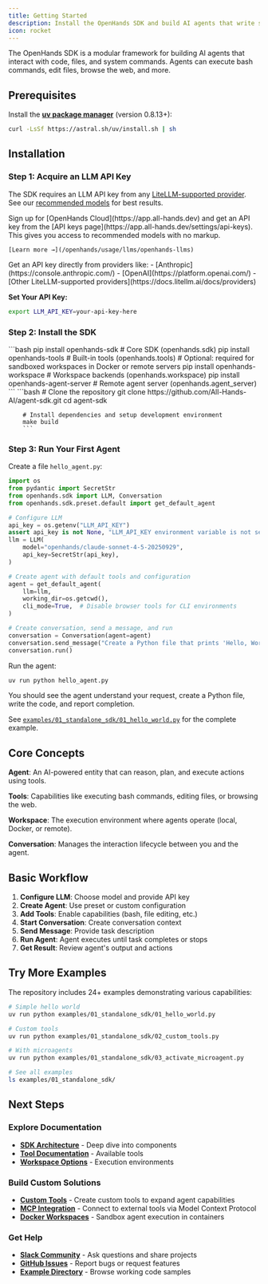 ```yaml
---
title: Getting Started
description: Install the OpenHands SDK and build AI agents that write software.
icon: rocket
---
```


The OpenHands SDK is a modular framework for building AI agents that interact with code, files, and system commands. Agents can execute bash commands, edit files, browse the web, and more.

## Prerequisites

Install the **[uv package manager](https://docs.astral.sh/uv/)** (version 0.8.13+):

```bash
curl -LsSf https://astral.sh/uv/install.sh | sh
```

## Installation

### Step 1: Acquire an LLM API Key

The SDK requires an LLM API key from any [LiteLLM-supported provider](https://docs.litellm.ai/docs/providers). See our [recommended models](/openhands/usage/llms/llms) for best results.

<AccordionGroup>
  <Accordion title="Option 1: OpenHands Cloud (Recommended)" icon="cloud">
    Sign up for [OpenHands Cloud](https://app.all-hands.dev) and get an API key from the [API keys page](https://app.all-hands.dev/settings/api-keys). This gives you access to recommended models with no markup.
    
    [Learn more →](/openhands/usage/llms/openhands-llms)
  </Accordion>

  <Accordion title="Option 2: Direct Provider" icon="key">
    Get an API key directly from providers like:
    - [Anthropic](https://console.anthropic.com/)
    - [OpenAI](https://platform.openai.com/)
    - [Other LiteLLM-supported providers](https://docs.litellm.ai/docs/providers)
  </Accordion>
</AccordionGroup>

**Set Your API Key:**

```bash
export LLM_API_KEY=your-api-key-here
```

### Step 2: Install the SDK

<AccordionGroup>
  <Accordion title="Option 1: Install via PyPI" icon="box">
    ```bash
    pip install openhands-sdk # Core SDK (openhands.sdk)
    pip install openhands-tools  # Built-in tools (openhands.tools)
    # Optional: required for sandboxed workspaces in Docker or remote servers
    pip install openhands-workspace # Workspace backends (openhands.workspace)
    pip install openhands-agent-server # Remote agent server (openhands.agent_server)
    ```
  </Accordion>

  <Accordion title="Option 2: Install from Source" icon="code">
        ```bash
        # Clone the repository
        git clone https://github.com/All-Hands-AI/agent-sdk.git
        cd agent-sdk

        # Install dependencies and setup development environment
        make build
        ```
  </Accordion>
</AccordionGroup>


### Step 3: Run Your First Agent

Create a file `hello_agent.py`:

```python
import os
from pydantic import SecretStr
from openhands.sdk import LLM, Conversation
from openhands.sdk.preset.default import get_default_agent

# Configure LLM
api_key = os.getenv("LLM_API_KEY")
assert api_key is not None, "LLM_API_KEY environment variable is not set."
llm = LLM(
    model="openhands/claude-sonnet-4-5-20250929",
    api_key=SecretStr(api_key),
)

# Create agent with default tools and configuration
agent = get_default_agent(
    llm=llm,
    working_dir=os.getcwd(),
    cli_mode=True,  # Disable browser tools for CLI environments
)

# Create conversation, send a message, and run
conversation = Conversation(agent=agent)
conversation.send_message("Create a Python file that prints 'Hello, World!'")
conversation.run()
```

Run the agent:

```bash
uv run python hello_agent.py
```

You should see the agent understand your request, create a Python file, write the code, and report completion.

See [`examples/01_standalone_sdk/01_hello_world.py`](https://github.com/All-Hands-AI/agent-sdk/blob/main/examples/01_standalone_sdk/01_hello_world.py) for the complete example.

## Core Concepts

**Agent**: An AI-powered entity that can reason, plan, and execute actions using tools.

**Tools**: Capabilities like executing bash commands, editing files, or browsing the web.

**Workspace**: The execution environment where agents operate (local, Docker, or remote).

**Conversation**: Manages the interaction lifecycle between you and the agent.

## Basic Workflow

1. **Configure LLM**: Choose model and provide API key
2. **Create Agent**: Use preset or custom configuration
3. **Add Tools**: Enable capabilities (bash, file editing, etc.)
4. **Start Conversation**: Create conversation context
5. **Send Message**: Provide task description
6. **Run Agent**: Agent executes until task completes or stops
7. **Get Result**: Review agent's output and actions


## Try More Examples

The repository includes 24+ examples demonstrating various capabilities:

```bash
# Simple hello world
uv run python examples/01_standalone_sdk/01_hello_world.py

# Custom tools
uv run python examples/01_standalone_sdk/02_custom_tools.py

# With microagents
uv run python examples/01_standalone_sdk/03_activate_microagent.py

# See all examples
ls examples/01_standalone_sdk/
```


## Next Steps

### Explore Documentation

- **[SDK Architecture](/sdk/architecture/overview)** - Deep dive into components
- **[Tool Documentation](/sdk/architecture/tools/overview)** - Available tools
- **[Workspace Options](/sdk/architecture/workspace/overview)** - Execution environments

### Build Custom Solutions

- **[Custom Tools](/sdk/guides/custom-tools)** - Create custom tools to expand agent capabilities
- **[MCP Integration](/sdk/guides/mcp-integration)** - Connect to external tools via Model Context Protocol
- **[Docker Workspaces](/sdk/guides/remote-agent-server/docker-sandboxed-server)** - Sandbox agent execution in containers

### Get Help

- **[Slack Community](https://all-hands.dev/joinslack)** - Ask questions and share projects
- **[GitHub Issues](https://github.com/All-Hands-AI/agent-sdk/issues)** - Report bugs or request features
- **[Example Directory](https://github.com/All-Hands-AI/agent-sdk/tree/main/examples)** - Browse working code samples
